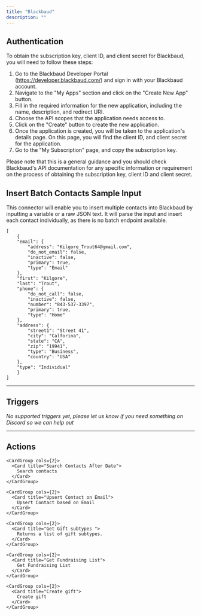 ```yaml
---
title: "Blackbaud"
description: ""
---
```


## Authentication

To obtain the subscription key, client ID, and client secret for Blackbaud, you will need to follow these steps:

1. Go to the Blackbaud Developer Portal (https://developer.blackbaud.com/) and sign in with your Blackbaud account.
2. Navigate to the "My Apps" section and click on the "Create New App" button.
3. Fill in the required information for the new application, including the name, description, and redirect URI.
4. Choose the API scopes that the application needs access to.
5. Click on the "Create" button to create the new application.
6. Once the application is created, you will be taken to the application's details page. On this page, you will find the client ID, and client secret for the application.
7. Go to the "My Subscription" page, and copy the subscription key.

<Tip>
Please note that this is a general guidance and you should check Blackbaud's API documentation for any specific information or requirement on the process of obtaining the subscription key, client ID and client secret.
</Tip>

## Insert Batch Contacts Sample Input

This connector will enable you to insert multiple contacts into Blackbaud by inputting a variable or a raw JSON text. It will parse the input and insert each contact individually, as there is no batch endpoint available.

```
[
    {
    "email": {
        "address": "Kilgore_Trout64@gmail.com",
        "do_not_email": false,
        "inactive": false,
        "primary": true,
        "type": "Email"
    },
    "first": "Kilgore",
    "last": "Trout",
    "phone": {
        "do_not_call": false,
        "inactive": false,
        "number": "843-537-3397",
        "primary": true,
        "type": "Home"
    },
    "address": {
        "street1": "Street 41",
        "city": "Calforina",
        "state": "CA",
        "zip": "19941",
        "type": "Business",
        "country": "USA"
    },
    "type": "Individual"
    }
]
```
---

## Triggers

*No supported triggers yet, please let us know if you need something on Discord so we can help out* 


---

## Actions


    <CardGroup cols={2}>
      <Card title="Search Contacts After Date">
        Search contacts
      </Card>
    </CardGroup>
  
    <CardGroup cols={2}>
      <Card title="Upsert Contact on Email">
        Upsert Contact based on Email
      </Card>
    </CardGroup>
  
    <CardGroup cols={2}>
      <Card title="Get Gift subtypes ">
        Returns a list of gift subtypes.
      </Card>
    </CardGroup>
  
    <CardGroup cols={2}>
      <Card title="Get Fundraising List">
        Get Fundraising List
      </Card>
    </CardGroup>
  
    <CardGroup cols={2}>
      <Card title="Create gift">
        Create gift
      </Card>
    </CardGroup>
  